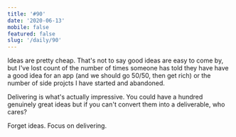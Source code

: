 ```yaml
---
title: '#90'
date: '2020-06-13'
mobile: false
featured: false
slug: '/daily/90'
---
```


Ideas are pretty cheap. That's not to say good ideas are easy to come by, but I've lost count of the number of times someone has told they have have a good idea for an app (and we should go 50/50, then get rich) or the number of side projcts I have started and abandoned.

Delivering is what's actually impressive. You could have a hundred genuinely great ideas but if you can't convert them into a deliverable, who cares?

Forget ideas. Focus on delivering.
